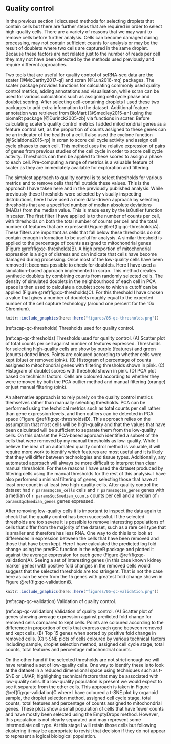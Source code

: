 ## Quality control

In the previous section I discussed methods for selecting droplets that contain
cells but there are further steps that are required in order to select
high-quality cells. There are a variety of reasons that we may want to remove
cells before further analysis. Cells can become damaged during processing, may
not contain sufficient counts for analysis or may be the result of doublets
where two cells are captured in the same droplet. Because these factors are not
related just to the number of reads per cell they may not have been detected
by the methods used previously and require different approaches.

Two tools that are useful for quality control of scRNA-seq data are the scater
[@McCarthy2017-ql] and scran [@Lun2016-mq] packages. The scater package
provides functions for calculating commonly used quality control metrics,
adding annotations and visualisation, while scran can be used for various
calculations such as assigning cell cycle phase and doublet scoring. After
selecting cell-containing droplets I used these two packages to add extra
information to the dataset. Additional feature annotation was retrieved from
BioMart [@Smedley2015-an] using the biomaRt package [@Durinck2005-zb] via
functions in scater. Before calculating scater's quality control metrics I
added mitochondrial genes as a feature control set, as the proportion of counts
assigned to these genes can be an indicator of the health of a cell. I also
used the cyclone function [@Scialdone2015-rp] in scran to score cell cycle
activity and assign cell cycle phases to each cell. This method uses the
relative expression of pairs of genes from previous studies of the cell cycle
in order to score cell cycle activity. Thresholds can then be applied to these
scores to assign a phase to each cell. Pre-computing a range of metrics is a
valuable feature of scater as they are immediately available for exploration
and filtering.

The simplest approach to quality control is to select thresholds for various
metrics and to remove cells that fall outside these values. This is the
approach I have taken here and in the previously published analysis. While
previously these thresholds were selected by visually inspecting distributions,
here I have used a more data-driven approach by selecting thresholds that are a
specified number of median absolute deviations (MADs) from the median value.
This is made easy by the isOutlier function in scater. The first filter I have
applied is to the number of counts per cell, with thresholds on both the total
number of counts per cell and the total number of features that are expressed
(Figure \@ref(fig:qc-thresholds)A). These filters are important as cells that
fall below these thresholds do not contain enough information to be useful for
analysis. A similar threshold is applied to the percentage of counts assigned
to mitochondrial genes (Figure \@ref(fig:qc-thresholds)B). A high proportion of
mitochondrial expression is a sign of distress and can indicate that cells have
become damaged during processing. Once most of the low-quality cells have been
removed it becomes possible to check for doublets. Here I have used a
simulation-based approach implemented in scran. This method creates synthetic
doublets by combining counts from randomly selected cells. The density of
simulated doublets in the neighbourhood of each cell in PCA space is then used
to calculate a doublet score to which a cutoff can be applied (Figure
\@ref(fig:qc-thresholds)C). For this threshold I have chosen a value that gives
a number of doublets roughly equal to the expected number of the cell capture
technology (around one percent for the 10x Chromium).

```r
knitr::include_graphics(here::here("figures/05-qc-thresholds.png"))
```

(ref:scap-qc-thresholds) Thresholds used for quality control.

(ref:cap-qc-thresholds) Thresholds used for quality control. (A) Scatter plot of total counts per cell against number of features expressed. Thresholds for selecting high-quality cells are show by purple (features) and green (counts) dotted lines. Points are coloured according to whether cells were kept (blue) or removed (pink). (B) Histogram of percentage of counts assigned to mitochondrial genes with filtering thresholds shown in pink. (C) Histogram of doublet scores with threshold shown in pink. (D) PCA plot based on technical factors. Cells are coloured according to whether they were removed by both the PCA outlier method and manual filtering (orange) or just manual filtering (pink).

An alternative approach is to rely purely on the quality control metrics
themselves rather than manually selecting thresholds. PCA can be performed
using the technical metrics such as total counts per cell rather than gene
expression levels, and then outliers can be detected in PCA space (Figure
\@ref(fig:qc-thresholds)D). This approach relies on the assumption that most
cells will be high-quality and that the values that have been calculated will
be sufficient to separate them from the low-quality cells. On this dataset the
PCA-based approach identified a subset of the cells that were removed by my
manual thresholds as low-quality. While I believe the idea of an automated
quality control method is valuable, it will require more work to identify which
features are most useful and it is likely that they will differ between
technologies and tissue types. Additionally, any automated approach will always
be more difficult to interpret than clear manual thresholds. For these reasons
I have used the dataset produced by filtering cells using the manual thresholds
for the rest of this analysis. I have also performed a minimal filtering of
genes, selecting those that have at least one count in at least two
high-quality cells. After quality control the dataset had `r params$qc$n_cells`
cells and `r params$qc$n_genes` genes with a median of
`r params$qc$median_counts` counts per cell and a median of
`r params$qc$median_genes` genes expressed.

After removing low-quality cells it is important to inspect the data again to
check that the quality control has been successful. If the selected thresholds
are too severe it is possible to remove interesting populations of cells that
differ from the majority of the dataset, such as a rare cell type that is
smaller and therefore has less RNA. One way to do this is to look at
differences in expression between the cells that have been removed and those
that have been kept. Here I have calculated the predicted log fold change using
the predFC function in the edgeR package and plotted it against the average
expression for each gene (Figure \@ref(fig:qc-validation)A). Seeing a set of
interesting genes (in this case known kidney marker genes) with positive fold
changes in the removed cells would suggest that the selected thresholds are too
stringent. That is not the case here as can be seen from the 15 genes with
greatest fold change shown in Figure \@ref(fig:qc-validation)B.

```r
knitr::include_graphics(here::here("figures/05-qc-validation.png"))
```

(ref:scap-qc-validation) Validation of quality control.

(ref:cap-qc-validation) Validation of quality control. (A) Scatter plot of genes showing average expression against predicted fold change for removed cells compared to kept cells. Points are coloured according to the difference in proportion of cells that express each gene between removed and kept cells. (B) Top 15 genes when sorted by positive fold change in removed cells. (C) t-SNE plots of cells coloured by various technical factors including sample, droplet selection method, assigned cell cycle stage, total counts, total features and percentage mitochondrial counts.

On the other hand if the selected thresholds are not strict enough we will have
retained a set of low-quality cells. One way to identify these is to look at
the dataset in a reduced dimensional space using techniques such as t-SNE or
UMAP, highlighting technical factors that may be associated with low-quality
cells. If a low-quality population is present we would expect to see it
separate from the other cells. This approach is taken in Figure
\@ref(fig:qc-validation)C where I have coloured a t-SNE plot by organoid
sample, the droplet selection method, assigned cell cycle stage, total counts,
total features and percentage of counts assigned to mitochondrial genes. These
plots show a small population of cells that have fewer counts and have mostly
been selected using the EmptyDrops method. However, this population is not
clearly separated and may represent some intermediate cell type. At this stage
I will retain those cells but following clustering it may be appropriate to
revisit that decision if they do not appear to represent a logical biological
population.
